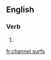 ==English==

===Verb===
{{head|en|verb form}}

# {{en-third-person singular of|channel surf}}

[[fr:channel surfs]]